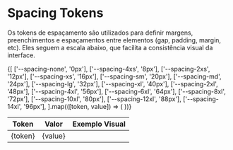 
<Meta title="Tokens/Spacing" />

# Spacing Tokens

Os tokens de espaçamento são utilizados para definir margens, preenchimentos e espaçamentos entre elementos
(gap, padding, margin, etc). Eles seguem a escala abaixo, que facilita a consistência visual da interface.

<table style={{ width: "100%", borderCollapse: "collapse" }}>
  <thead>
    <tr style={{ backgroundColor: "#f3f4f6", textAlign: "left" }}>
      <th style={{ padding: "0.5rem", border: "1px solid #e5e7eb" }}>Token</th>
      <th style={{ padding: "0.5rem", border: "1px solid #e5e7eb" }}>Valor</th>
      <th style={{ padding: "0.5rem", border: "1px solid #e5e7eb" }}>Exemplo Visual</th>
    </tr>
  </thead>
  <tbody>
    {[
      ['--spacing-none', '0px'],
      ['--spacing-4xs', '8px'],
      ['--spacing-2xs', '12px'],
      ['--spacing-xs', '16px'],
      ['--spacing-sm', '20px'],
      ['--spacing-md', '24px'],
      ['--spacing-lg', '32px'],
      ['--spacing-xl', '40px'],
      ['--spacing-2xl', '48px'],
      ['--spacing-4xl', '56px'],
      ['--spacing-6xl', '64px'],
      ['--spacing-8xl', '72px'],
      ['--spacing-10xl', '80px'],
      ['--spacing-12xl', '88px'],
      ['--spacing-14xl', '96px'],
    ].map(([token, value]) => (
      <tr key={token}>
        <td style={{ padding: "0.5rem", border: "1px solid #e5e7eb", fontFamily: "monospace" }}>
          {token}
        </td>
        <td style={{ padding: "0.5rem", border: "1px solid #e5e7eb" }}>{value}</td>
        <td style={{ padding: "0.5rem", border: "1px solid #e5e7eb" }}>
          <div className="bg-primary"
            style={{
              height: "20px",
              width: value,
              borderRadius: "4px",
              transition: "width 0.3s",
            }}
          ></div>
        </td>
      </tr>
    ))}
  </tbody>
</table>